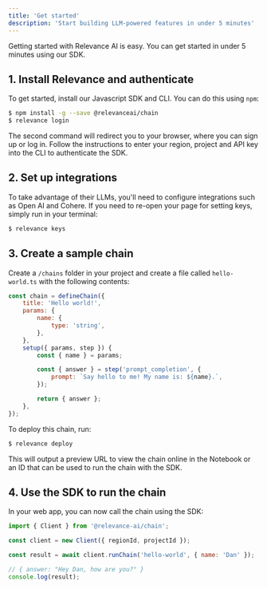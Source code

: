 ```yaml
---
title: 'Get started'
description: 'Start building LLM-powered features in under 5 minutes'
---
```


Getting started with Relevance AI is easy. You can get started in under 5 minutes using our SDK.

## 1. Install Relevance and authenticate

To get started, install our Javascript SDK and CLI. You can do this using `npm`:

```bash
$ npm install -g --save @relevanceai/chain
$ relevance login
```

The second command will redirect you to your browser, where you can sign up or log in. Follow the instructions to enter your region, project and API key into the CLI to authenticate the SDK.

## 2. Set up integrations

To take advantage of their LLMs, you'll need to configure integrations such as Open AI and Cohere. If you need to re-open your page for setting keys, simply run in your terminal:

```bash
$ relevance keys
```

## 3. Create a sample chain

Create a `/chains` folder in your project and create a file called `hello-world.ts` with the following contents:

```js
const chain = defineChain({
    title: 'Hello world!',
    params: {
        name: {
            type: 'string',
        },
    },
    setup({ params, step }) {
        const { name } = params;

        const { answer } = step('prompt_completion', {
            prompt: `Say hello to me! My name is: ${name}.`,
        });

        return { answer };
    },
});
```

To deploy this chain, run:

```bash
$ relevance deploy
```

This will output a preview URL to view the chain online in the Notebook or an ID that can be used to run the chain with the SDK.

## 4. Use the SDK to run the chain

In your web app, you can now call the chain using the SDK:

```js
import { Client } from '@relevance-ai/chain';

const client = new Client({ regionId, projectId });

const result = await client.runChain('hello-world', { name: 'Dan' });

// { answer: "Hey Dan, how are you?" }
console.log(result);
```
